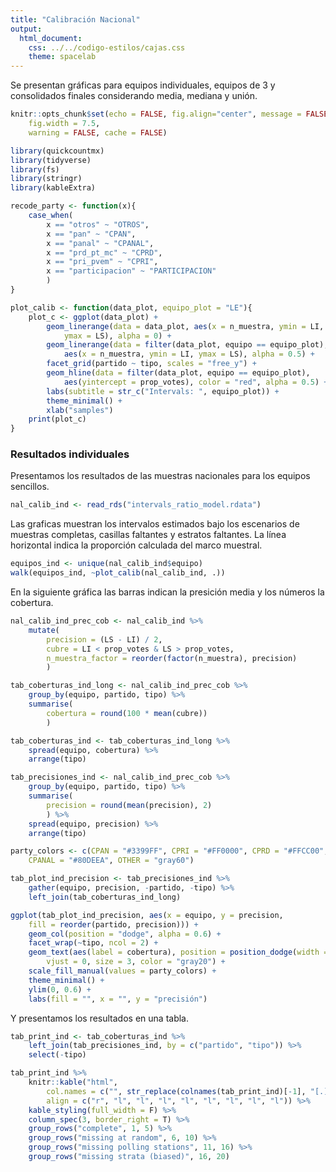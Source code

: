 ```yaml
---
title: "Calibración Nacional"
output:
  html_document:
    css: ../../codigo-estilos/cajas.css
    theme: spacelab
---
```


Se presentan gráficas para equipos individuales, equipos de 3 y consolidados
finales considerando media, mediana y unión.

```r
knitr::opts_chunk$set(echo = FALSE, fig.align="center", message = FALSE, 
    fig.width = 7.5, 
    warning = FALSE, cache = FALSE)
```

```r
library(quickcountmx)
library(tidyverse)
library(fs)
library(stringr)
library(kableExtra)

recode_party <- function(x){
    case_when(
        x == "otros" ~ "OTROS", 
        x == "pan" ~ "CPAN", 
        x == "panal" ~ "CPANAL", 
        x == "prd_pt_mc" ~ "CPRD", 
        x == "pri_pvem" ~ "CPRI", 
        x == "participacion" ~ "PARTICIPACION"
        )
}

plot_calib <- function(data_plot, equipo_plot = "LE"){
    plot_c <- ggplot(data_plot) +
        geom_linerange(data = data_plot, aes(x = n_muestra, ymin = LI, 
            ymax = LS), alpha = 0) +
        geom_linerange(data = filter(data_plot, equipo == equipo_plot), 
            aes(x = n_muestra, ymin = LI, ymax = LS), alpha = 0.5) +
        facet_grid(partido ~ tipo, scales = "free_y") +
        geom_hline(data = filter(data_plot, equipo == equipo_plot), 
            aes(yintercept = prop_votes), color = "red", alpha = 0.5) +
        labs(subtitle = str_c("Intervals: ", equipo_plot)) +
        theme_minimal() +
        xlab("samples")
    print(plot_c)
}
```



### Resultados individuales

Presentamos los resultados de las muestras nacionales para los equipos 
sencillos.

```r
nal_calib_ind <- read_rds("intervals_ratio_model.rdata")
```



Las graficas muestran los intervalos estimados bajo los escenarios de muestras
completas, casillas faltantes y estratos faltantes. La línea horizontal indica
la proporción calculada del marco muestral.

```r
equipos_ind <- unique(nal_calib_ind$equipo)
walk(equipos_ind, ~plot_calib(nal_calib_ind, .))
```

En la siguiente gráfica las barras indican la presición media y los números la
cobertura.

```r
nal_calib_ind_prec_cob <- nal_calib_ind %>% 
    mutate(
        precision = (LS - LI) / 2,
        cubre = LI < prop_votes & LS > prop_votes, 
        n_muestra_factor = reorder(factor(n_muestra), precision)
        )

tab_coberturas_ind_long <- nal_calib_ind_prec_cob %>% 
    group_by(equipo, partido, tipo) %>% 
    summarise(
        cobertura = round(100 * mean(cubre)) 
        ) 

tab_coberturas_ind <- tab_coberturas_ind_long %>% 
    spread(equipo, cobertura) %>% 
    arrange(tipo) 
```

```r
tab_precisiones_ind <- nal_calib_ind_prec_cob %>% 
    group_by(equipo, partido, tipo) %>% 
    summarise(
        precision = round(mean(precision), 2) 
        ) %>% 
    spread(equipo, precision) %>% 
    arrange(tipo) 

party_colors <- c(CPAN = "#3399FF", CPRI = "#FF0000", CPRD = "#FFCC00", 
    CPANAL = "#80DEEA", OTHER = "gray60")

tab_plot_ind_precision <- tab_precisiones_ind %>% 
    gather(equipo, precision, -partido, -tipo) %>%
    left_join(tab_coberturas_ind_long)

ggplot(tab_plot_ind_precision, aes(x = equipo, y = precision, 
    fill = reorder(partido, precision))) +
    geom_col(position = "dodge", alpha = 0.6) +
    facet_wrap(~tipo, ncol = 2) + 
    geom_text(aes(label = cobertura), position = position_dodge(width = 1), 
        vjust = 0, size = 3, color = "gray20") +
    scale_fill_manual(values = party_colors) +
    theme_minimal() +
    ylim(0, 0.6) +
    labs(fill = "", x = "", y = "precisión")

```

Y presentamos los resultados en una tabla.

```r
tab_print_ind <- tab_coberturas_ind %>% 
    left_join(tab_precisiones_ind, by = c("partido", "tipo")) %>% 
    select(-tipo) 

tab_print_ind %>% 
    knitr::kable("html", 
        col.names = c("", str_replace(colnames(tab_print_ind)[-1], "[.].+", "")), 
        align = c("r", "l", "l", "l", "l", "l", "l", "l", "l")) %>% 
    kable_styling(full_width = F) %>% 
    column_spec(3, border_right = T) %>% 
    group_rows("complete", 1, 5) %>%
    group_rows("missing at random", 6, 10) %>% 
    group_rows("missing polling stations", 11, 16) %>% 
    group_rows("missing strata (biased)", 16, 20) 

```
